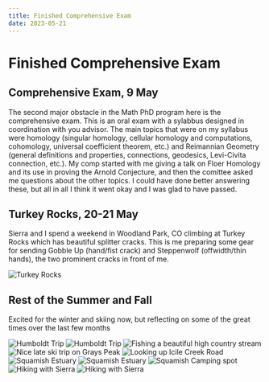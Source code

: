 ---
title: Finished Comprehensive Exam
date: 2023-05-21
---

# Finished Comprehensive Exam

## Comprehensive Exam, 9 May

The second major obstacle in the Math PhD program here is the comprehensive exam. This is an oral exam with a sylabbus designed in coordination with you advisor. The main topics that were on my syllabus were homology (singular homology, cellular homology and computations, cohomology, universal coefficient theorem, etc.) and Reimannian Geometry (general definitions and properties, connections, geodesics, Levi-Civita connection, etc.). My comp started with me giving a talk on Floer Homology and its use in proving the Arnold Conjecture, and then the comittee asked me questions about the other topics. I could have done better answering these, but all in all I think it went okay and I was glad to have passed.

## Turkey Rocks, 20-21 May

Sierra and I spend a weekend in Woodland Park, CO climbing at Turkey Rocks which has beautiful splitter cracks. This is me preparing some gear for sending Gobble Up (hand/fist crack) and Steppenwolf (offwidth/thin hands), the two prominent cracks in front of me.

<Image src={tr} className={styles.imageVert} alt="Turkey Rocks" />

## Rest of the Summer and Fall

Excited for the winter and skiing now, but reflecting on some of the great times over the last few months

<Image src={humboldt} className={styles.image} alt="Humboldt Trip" />
<Image src={humboldt1} className={styles.image} alt="Humboldt Trip" />


<Image src={southplatte} className={styles.image} alt="Fishing a beautiful high country stream" />

<Image src={grays} className={styles.image} alt="Nice late ski trip on Grays Peak" />

<Image src={icicle} className={styles.image} alt="Looking up Icile Creek Road" />
<Image src={estu} className={styles.image} alt="Squamish Estuary" />
<Image src={estu1} className={styles.image} alt="Squamish Estuary" />
<Image src={camp} className={styles.image} alt="Squamish Camping spot" />



<Image src={coon} className={styles.image} alt="Hiking with Sierra" />
<Image src={hessie} className={styles.image} alt="Hiking with Sierra" />








